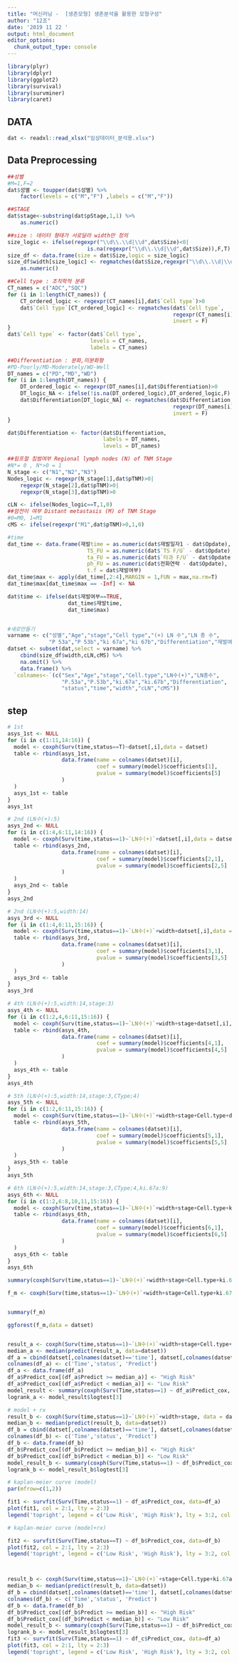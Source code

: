 ```yaml
---
title: "머신러닝 - 	[생존모형] 생존분석을 활용한 모형구성"
author: "12조"
date: '2019 11 22 '
output: html_document
editor_options: 
  chunk_output_type: console
---
```


```r
library(plyr)
library(dplyr)
library(ggplot2)
library(survival)
library(survminer)
library(caret)
```

## DATA

```r

dat <- readxl::read_xlsx("임상데이터_분석용.xlsx")

```

## Data Preprocessing

```r
##성별
#M=1,F=2
dat$성별 <- toupper(dat$성별) %>%
    factor(levels = c("M","F") ,labels = c("M","F"))

##STAGE 
dat$stage<-substring(dat$pStage,1,1) %>%
    as.numeric()

##size : 데이터 형태가 서로달라 width만 정의
size_logic <- ifelse(regexpr("\\d\\.\\d|\\d",dat$Size)<0|
                         is.na(regexpr("\\d\\.\\d|\\d",dat$Size)),F,T)
size_df <- data.frame(size = dat$Size,logic = size_logic)
size_df$width[size_logic] <- regmatches(dat$Size,regexpr("\\d\\.\\d|\\d",dat$Size),invert = F) %>%
    as.numeric()

##Cell type : 조직학적 분류
CT_names = c("ADC","SQC")
for (i in 1:length(CT_names)) {
    CT_ordered_logic <- regexpr(CT_names[i],dat$`Cell type`)>0
    dat$`Cell type`[CT_ordered_logic] <- regmatches(dat$`Cell type`,
                                                    regexpr(CT_names[i],dat$`Cell type`),
                                                    invert = F)
}
dat$`Cell type` <- factor(dat$`Cell type`,
                          levels = CT_names,
                          labels = CT_names)

##Differentiation : 분화,미분화형 
#PD-Poorly/MD-Moderately/WD-Well
DT_names = c("PD","MD","WD")
for (i in 1:length(DT_names)) {
    DT_ordered_logic <- regexpr(DT_names[i],dat$Differentiation)>0
    DT_logic_NA <- ifelse(!is.na(DT_ordered_logic),DT_ordered_logic,F)
    dat$Differentiation[DT_logic_NA] <- regmatches(dat$Differentiation,
                                                    regexpr(DT_names[i],dat$Differentiation),
                                                    invert = F)
}

dat$Differentiation <- factor(dat$Differentiation,
                              labels = DT_names,
                              levels = DT_names)

##림프절 침범여부 Regional lymph nodes (N) of TNM Stage
#N*= 0 , N*>0 = 1
N_stage <- c("N1","N2","N3")
Nodes_logic <- regexpr(N_stage[1],dat$pTNM)>0|
    regexpr(N_stage[2],dat$pTNM)>0|
    regexpr(N_stage[3],dat$pTNM)>0

cLN <- ifelse(Nodes_logic==T,1,0)
##암전이 여부 Distant metastasis (M) of TNM Stage
#0=M0, 1=M1
cMS <- ifelse(regexpr("M1",dat$pTNM)>0,1,0)

#time
dat_time <- data.frame(재발time = as.numeric(dat$재발일자1 - dat$Opdate),
                         TS_FU = as.numeric(dat$`TS F/U` - dat$Opdate),
                         ta_FU = as.numeric(dat$`타과 F/U` - dat$Opdate),
                         ph_FU = as.numeric(dat$전화연락 - dat$Opdate),
                         t.f = dat$재발여부) 
dat_time$max <- apply(dat_time[,2:4],MARGIN = 1,FUN = max,na.rm=T)
dat_time$max[dat_time$max == -Inf] <- NA

dat$time <- ifelse(dat$재발여부==TRUE,
                   dat_time$재발time,
                   dat_time$max)


#새로만들기
varname <- c("성별","Age","stage","Cell type","(+) LN 수","LN 총 수",
             "P 53a","P 53b","ki 67a","ki 67b","Differentiation","재발여부","time")
datset <- subset(dat,select = varname) %>%
    cbind(size_df$width,cLN,cMS) %>%
    na.omit() %>%
    data.frame() %>%
  `colnames<-`(c("Sex","Age","stage","Cell.type","LN수(+)","LN총수",
                 "P.53a","P.53b","ki.67a","ki.67b","Differentiation",
                 "status","time","width","cLN","cMS"))

```
## step

```r
# 1st
asys_1st <- NULL
for (i in c(1:11,14:16)) {
  model <- coxph(Surv(time,status==T)~datset[,i],data = datset)
  table <- rbind(asys_1st,
                 data.frame(name = colnames(datset)[i],
                            coef = summary(model)$coefficients[1],
                            pvalue = summary(model)$coefficients[5]
                 )
  )
  asys_1st <- table
}
asys_1st

# 2nd (LN수(+):5)
asys_2nd <- NULL
for (i in c(1:4,6:11,14:16)) {
  model <- coxph(Surv(time,status==1)~`LN수(+)`+datset[,i],data = datset)
  table <- rbind(asys_2nd,
                 data.frame(name = colnames(datset)[i],
                            coef = summary(model)$coefficients[2,1],
                            pvalue = summary(model)$coefficients[2,5]
                 )
  )
  asys_2nd <- table
}
asys_2nd

# 2nd (LN수(+):5,width:14)
asys_3rd <- NULL
for (i in c(1:4,6:11,15:16)) {
  model <- coxph(Surv(time,status==1)~`LN수(+)`+width+datset[,i],data = datset)
  table <- rbind(asys_3rd,
                 data.frame(name = colnames(datset)[i],
                            coef = summary(model)$coefficients[3,1],
                            pvalue = summary(model)$coefficients[3,5]
                 )
  )
  asys_3rd <- table
}
asys_3rd

# 4th (LN수(+):5,width:14,stage:3)
asys_4th <- NULL
for (i in c(1:2,4,6:11,15:16)) {
  model <- coxph(Surv(time,status==1)~`LN수(+)`+width+stage+datset[,i],data = datset)
  table <- rbind(asys_4th,
                 data.frame(name = colnames(datset)[i],
                            coef = summary(model)$coefficients[4,1],
                            pvalue = summary(model)$coefficients[4,5]
                 )
  )
  asys_4th <- table
}
asys_4th

# 5th (LN수(+):5,width:14,stage:3,CType;4)
asys_5th <- NULL
for (i in c(1:2,6:11,15:16)) {
  model <- coxph(Surv(time,status==1)~`LN수(+)`+width+stage+Cell.type+datset[,i],data = datset)
  table <- rbind(asys_5th,
                 data.frame(name = colnames(datset)[i],
                            coef = summary(model)$coefficients[5,1],
                            pvalue = summary(model)$coefficients[5,5]
                 )
  )
  asys_5th <- table
}
asys_5th

# 6th (LN수(+):5,width:14,stage:3,CType;4,ki.67a:9)
asys_6th <- NULL
for (i in c(1:2,6:8,10,11,15:16)) {
  model <- coxph(Surv(time,status==1)~`LN수(+)`+width+stage+Cell.type+ki.67a+datset[,i],data = datset)
  table <- rbind(asys_6th,
                 data.frame(name = colnames(datset)[i],
                            coef = summary(model)$coefficients[6,1],
                            pvalue = summary(model)$coefficients[6,5]
                 )
  )
  asys_6th <- table
}
asys_6th

summary(coxph(Surv(time,status==1)~`LN수(+)`+width+stage+Cell.type+ki.67a,data = datset))

f_m <- coxph(Surv(time,status==1)~`LN수(+)`+width+stage+Cell.type+ki.67a,data = datset)


summary(f_m)

ggforest(f_m,data = datset)



```

```r
result_a <- coxph(Surv(time,status==1)~`LN수(+)`+width+stage+Cell.type+ki.67a,data = datset)
median_a <- median(predict(result_a, data=datset))
df_a = cbind(datset[,colnames(datset)=='time'], datset[,colnames(datset)=='status'], predict(result_a, data=datset))
colnames(df_a) <- c('Time','status', 'Predict')
df_a <- data.frame(df_a)
df_a$Predict_cox[(df_a$Predict >= median_a)] <- "High Risk"
df_a$Predict_cox[(df_a$Predict < median_a)] <- "Low Risk"
model_result <- summary(coxph(Surv(Time,status==1) ~ df_a$Predict_cox, data=df_a))
logrank_a <- model_result$logtest[3]

# model + rx
result_b <- coxph(Surv(time,status==1)~`LN수(+)`+width+stage, data = datset)
median_b <- median(predict(result_b, data=datset))
df_b = cbind(datset[,colnames(datset)=='time'], datset[,colnames(datset)=='status'], predict(result_b, data=datset))
colnames(df_b) <- c('Time','status', 'Predict')
df_b <- data.frame(df_b)
df_b$Predict_cox[(df_b$Predict >= median_b)] <- "High Risk"
df_b$Predict_cox[(df_b$Predict < median_b)] <- "Low Risk"
model_result_b <- summary(coxph(Surv(Time,status==1) ~ df_b$Predict_cox, data=df_b))
logrank_b <- model_result_b$logtest[3]

# kaplan-meier curve (model)
par(mfrow=c(1,2))

fit1 <- survfit(Surv(Time,status==1) ~ df_a$Predict_cox, data=df_a)
plot(fit1, col = 2:1, lty = 2:3)
legend('topright', legend = c('Low Risk', 'High Risk'), lty = 3:2, col = 1:2)

# kaplan-meier curve (model+rx)

fit2 <- survfit(Surv(Time,status==T) ~ df_b$Predict_cox, data=df_b)
plot(fit2, col = 2:1, lty = 2:3)
legend('topright', legend = c('Low Risk', 'High Risk'), lty = 3:2, col = 1:2)



result_b <- coxph(Surv(time,status==1)~`LN수(+)`+stage+Cell.type+ki.67a, data = datset)
median_b <- median(predict(result_b, data=datset))
df_b = cbind(datset[,colnames(datset)=='time'], datset[,colnames(datset)=='status'], predict(result_b, data=datset))
colnames(df_b) <- c('Time','status', 'Predict')
df_b <- data.frame(df_b)
df_b$Predict_cox[(df_b$Predict >= median_b)] <- "High Risk"
df_b$Predict_cox[(df_b$Predict < median_b)] <- "Low Risk"
model_result_b <- summary(coxph(Surv(Time,status==1) ~ df_b$Predict_cox, data=df_b))
logrank_b <- model_result_b$logtest[3]
fit3 <- survfit(Surv(Time,status==1) ~ df_c$Predict_cox, data=df_a)
plot(fit3, col = 2:1, lty = 2:3)
legend('topright', legend = c('Low Risk', 'High Risk'), lty = 3:2, col = 1:2)


```

